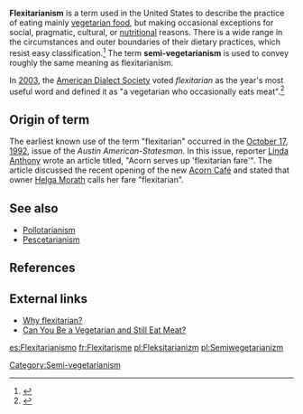 {{dicdef}}
'''Flexitarianism''' is a term used in the United States to describe the practice of eating mainly [[vegetarian food]], but making occasional exceptions for social, pragmatic, cultural, or [[nutrition]]al reasons. There is a wide range in the circumstances and outer boundaries of their dietary practices, which resist easy classification.<ref>{{cite web | title = Are you a 'flexitarian?' | publisher = The Associated Press | date = [[2004-03-16]] | url = http://www.msnbc.msn.com/id/4541605/ | accessdate = 2007-12-03 }}</ref> The term '''semi-vegetarianism''' is used to convey roughly the same meaning as flexitarianism.

In [[2003]], the [[American Dialect Society]] voted ''flexitarian'' as the year's most useful word and defined it as "a vegetarian who occasionally eats meat".<ref>{{cite web | title = 2003 Words of the Year | publisher = American Dialect Society | date = [[2007-01-13]] | url = http://www.americandialect.org/index.php/amerdial/2003_words_of_the_yea/ | accessdate = 2007-12-03 }}</ref>

==Origin of term==
The earliest known use of the term "flexitarian" occurred in the [[October 17]], [[1992]], issue of the ''Austin American-Statesman''. In this issue, reporter [[Linda Anthony]] wrote an article titled, "Acorn serves up 'flexitarian fare'". The article discussed the recent opening of the new [[Acorn Café]] and stated that owner [[Helga Morath]] calls her fare "flexitarian".

==See also==
* [[Pollotarianism]]
* [[Pescetarianism]]

==References==

{{Reflist}}

==External links==
* [http://vegetarian.about.com/od/glossary/g/Flexitarian.htm Why flexitarian?]
* [http://www.medicinenet.com/script/main/art.asp?articlekey=52501 Can You Be a Vegetarian and Still Eat Meat?]

[[Category:Semi-vegetarianism]]
[[es:Flexitarianismo]]
[[fr:Flexitarisme]]
[[pl:Fleksitarianizm]]
[[pl:Semiwegetarianizm]]

{{food-stub}}